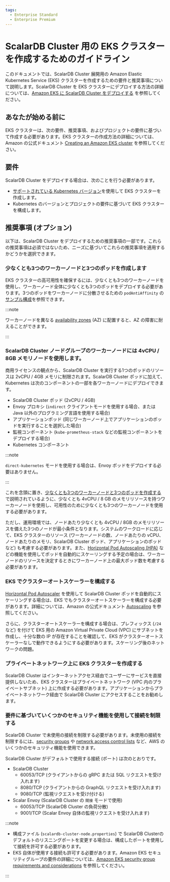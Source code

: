 ```yaml
---
tags:
  - Enterprise Standard
  - Enterprise Premium
---
```


# ScalarDB Cluster 用の EKS クラスターを作成するためのガイドライン


<TranslationBanner />

このドキュメントでは、ScalarDB Cluster 展開用の Amazon Elastic Kubernetes Service (EKS) クラスターを作成するための要件と推奨事項について説明します。ScalarDB Cluster を EKS クラスターにデプロイする方法の詳細については、[Amazon EKS に ScalarDB Cluster をデプロイする](ManualDeploymentGuideScalarDBClusterOnEKS.mdx) を参照してください。

## あなたが始める前に

EKS クラスターは、次の要件、推奨事項、およびプロジェクトの要件に基づいて作成する必要があります。EKS クラスターの作成方法の詳細については、Amazon の公式ドキュメント [Creating an Amazon EKS cluster](https://docs.aws.amazon.com/eks/latest/userguide/create-cluster.html) を参照してください。

## 要件

ScalarDB Cluster をデプロイする場合は、次のことを行う必要があります。

* [サポートされている Kubernetes バージョン](https://scalardb.scalar-labs.com/docs/latest/requirements/#kubernetes)を使用して EKS クラスターを作成します。
* Kubernetes のバージョンとプロジェクトの要件に基づいて EKS クラスターを構成します。

## 推奨事項 (オプション)

以下は、ScalarDB Cluster をデプロイするための推奨事項の一部です。これらの推奨事項は必須ではないため、ニーズに基づいてこれらの推奨事項を適用するかどうかを選択できます。

### 少なくとも3つのワーカーノードと3つのポッドを作成します

EKS クラスターの高可用性を確保するには、少なくとも3つのワーカーノードを使用し、ワーカーノード全体に少なくとも3つのポッドをデプロイする必要があります。3つのポッドをワーカーノードに分散させるための `podAntiAffinity` の[サンプル構成](https://github.com/scalar-labs/scalar-kubernetes/blob/master/conf/scalardb-cluster-custom-values-indirect-mode.yaml)を参照できます。

:::note

ワーカーノードを異なる [availability zones](https://docs.aws.amazon.com/AWSEC2/latest/UserGuide/using-regions-availability-zones.html) (AZ) に配置すると、AZ の障害に耐えることができます。

:::

### ScalarDB Cluster  ノードグループのワーカーノードには 4vCPU / 8GB メモリノードを使用します。

商用ライセンスの観点から、ScalarDB Cluster を実行する1つのポッドのリソースは 2vCPU / 4GB メモリに制限されます。ScalarDB Cluster ポッドに加えて、Kubernetes は次のコンポーネントの一部を各ワーカーノードにデプロイできます。

* ScalarDB Cluster ポッド (2vCPU / 4GB)
* Envoy プロキシ (`indirect` クライアントモードを使用する場合、または Java 以外のプログラミング言語を使用する場合)
* アプリケーションポッド (同じワーカーノード上でアプリケーションのポッドを実行することを選択した場合)
* 監視コンポーネント (`kube-prometheus-stack` などの監視コンポーネントをデプロイする場合)
* Kubernetes コンポーネント

:::note

`direct-kubernetes` モードを使用する場合は、Envoy ポッドをデプロイする必要はありません。

:::

これを念頭に置き、[少なくとも3つのワーカーノードと3つのポッドを作成する](#create-at-least-three-worker-nodes-and-three-pods)で説明されているように、少なくとも 4vCPU / 8 GB のメモリリソースを持つワーカーノードを使用し、可用性のために少なくとも3つのワーカーノードを使用する必要があります。

ただし、運用環境では、ノードあたり少なくとも 4vCPU / 8GB のメモリリソースを備えた3つのノードが最小条件となります。システムのワークロードに応じて、EKS クラスターのリソース (ワーカーノードの数、ノードあたりの vCPU、ノードあたりのメモリ、ScalarDB Cluster  ポッド、アプリケーションのポッドなど) も考慮する必要があります。また、[Horizontal Pod Autoscaling (HPA)](https://kubernetes.io/docs/tasks/run-application/horizontal-pod-autoscale/) などの機能を使用してポッドを自動的にスケーリングする予定の場合は、ワーカーノードのリソースを決定するときにワーカーノード上の最大ポッド数を考慮する必要があります。

### EKS でクラスターオートスケーラーを構成する

[Horizontal Pod Autoscaler](https://docs.aws.amazon.com/eks/latest/userguide/horizontal-pod-autoscaler.html) を使用して ScalarDB Cluster  ポッドを自動的にスケーリングする場合は、EKS でもクラスターオートスケーラーを構成する必要があります。詳細については、Amazon の公式ドキュメント [Autoscaling](https://docs.aws.amazon.com/eks/latest/userguide/autoscaling.html#cluster-autoscaler) を参照してください。

さらに、クラスターオートスケーラーを構成する場合は、プレフィックス (`/24` など) を付けて EKS 用の Amazon Virtual Private Cloud (VPC) にサブネットを作成し、十分な数の IP が存在することを確認して、EKS がクラスターオートスケーラーなしで動作できるようにする必要があります。スケーリング後のネットワークの問題。

### プライベートネットワーク上に EKS クラスターを作成する

ScalarDB Cluster はインターネットアクセス経由でユーザーにサービスを直接提供しないため、EKS クラスターはプライベートネットワーク (VPC 内のプライベートサブネット) 上に作成する必要があります。アプリケーションからプライベートネットワーク経由で ScalarDB Cluster にアクセスすることをお勧めします。

### 要件に基づいていくつかのセキュリティ機能を使用して接続を制限する

ScalarDB Cluster で未使用の接続を制限する必要があります。未使用の接続を制限するには、[security groups](https://docs.aws.amazon.com/vpc/latest/userguide/VPC_SecurityGroups.html) や [network access control lists](https://docs.aws.amazon.com/vpc/latest/userguide/vpc-network-acls.html) など、AWS のいくつかのセキュリティ機能を使用できます。

ScalarDB Cluster がデフォルトで使用する接続 (ポート) は次のとおりです。

* ScalarDB Cluster
  * 60053/TCP (クライアントからの gRPC または SQL リクエストを受け入れます)
  * 8080/TCP (クライアントからの GraphQL リクエストを受け入れます)
  * 9080/TCP (監視リクエストを受け付ける)
* Scalar Envoy (ScalarDB Cluster の `間接` モードで使用)
  * 60053/TCP (ScalarDB Cluster の負荷分散)
  * 9001/TCP (Scalar Envoy 自体の監視リクエストを受け入れます)

:::note

- 構成ファイル (`scalardb-cluster-node.properties`) で ScalarDB Clusterのデフォルトのリスニングポートを変更する場合は、構成したポートを使用して接続を許可する必要があります。
- EKS 自体が使用する接続も許可する必要があります。Amazon EKS セキュリティグループの要件の詳細については、[Amazon EKS security group requirements and considerations](https://docs.aws.amazon.com/eks/latest/userguide/sec-group-reqs.html) を参照してください。

:::
